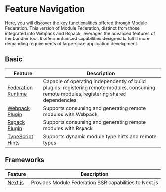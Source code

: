 # Feature Navigation

Here, you will discover the key functionalities offered through Module Federation. This version of Module Federation, distinct from those integrated into Webpack and Rspack, leverages the advanced features of the bundler tool. It offers enhanced capabilities designed to fulfill more demanding requirements of large-scale application development.

## Basic

| Feature                                                           | Description                                                                                                                                |
| ----------------------------------------------------------------- | ------------------------------------------------------------------------------------------------------------------------------------------ |
| [Federation Runtime](../basic/runtime)                            | Capable of operating independently of build plugins: registering remote modules, consuming remote modules, registering shared dependencies |
| [Webpack Plugin](../basic/webpack)                                | Supports consuming and generating remote modules with Webpack                                                                              |
| [Rspack Plugin](../basic/rspack)                                  | Supports consuming and generating remote modules with Rspack                                                                               |
| [TypeScript Hints](../basic/type-prompt)                          | Supports dynamic module type hints and remote types                                                                                        |

## Frameworks

| Feature                        | Description                                            |
| ------------------------------ | ------------------------------------------------------ |
| [Next.js](../framework/nextjs) | Provides Module Federation SSR capabilities to Next.js |
